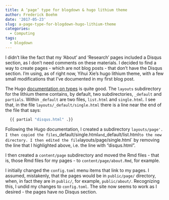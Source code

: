 ```yaml
---
title: A ‘page’ type for blogdown & hugo lithium theme
author: Frederick Boehm
date: '2017-05-23'
slug: a-page-type-for-blogdown-hugo-lithium-theme
categories:
  - Computing
tags:
  - blogdown
---
```


I didn't like the fact that my 'About' and 'Research' pages included a Disqus section, as I don't need comments on these materials. I decided to find a way to create pages - which are not blog posts - that don't have the Disqus section. I'm using, as of right now, Yihui Xie's hugo lithium theme, with a few small modifications that I've documented in my first blog post.

The Hugo [documentation on types](https://gohugo.io/content/types/) is quite good. The `layouts` subdirectory for the lithium theme contains, by default, two subdirectories, `_default` and `partials`. Within `_default` are two files, `list.html` and `single.html`. I see that, in the file `layouts/_default/single.html` there is a line near the end of the file that says:

```bash
  {{ partial "disqus.html" .}}
```

Following the Hugo documentation, I created a subdirectory `layouts/page'. I then copied the files `_default/single.html` and `_default/list.html` to the new directory. I then edited the file `layouts/page/single.html` by removing the line that I highlighted above, i.e. the line with "disqus.html". 

I then created a `content/page` subdirectory and moved the Rmd files - that is, those Rmd files for my pages - to `content/page/about.Rmd`, for example.

I initially changed the `config.toml` menu items that link to my pages. I assumed, mistakenly, that the pages would be in `public/page/` directory, when, in fact they are in `public/`, for example, `public/about/`. Recognizing this, I undid my changes to `config.toml`. The site now seems to work as I desired - the pages have no Disqus section. 




